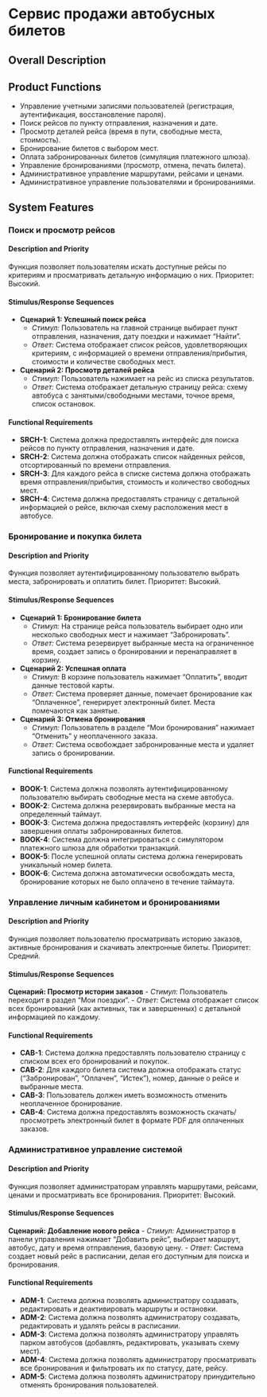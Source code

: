# Сервис продажи автобусных билетов

## Overall Description


## Product Functions

-   Управление учетными записями пользователей (регистрация, аутентификация, восстановление пароля).
-   Поиск рейсов по пункту отправления, назначения и дате.
-   Просмотр деталей рейса (время в пути, свободные места, стоимость).
-   Бронирование билетов с выбором мест.
-   Оплата забронированных билетов (симуляция платежного шлюза).
-   Управление бронированиями (просмотр, отмена, печать билета).
-   Административное управление маршрутами, рейсами и ценами.
-   Административное управление пользователями и бронированиями.

## System Features

### Поиск и просмотр рейсов

#### Description and Priority

Функция позволяет пользователям искать доступные рейсы по критериям и просматривать детальную информацию о них. Приоритет: Высокий.

#### Stimulus/Response Sequences

-   **Сценарий 1: Успешный поиск рейса**
    *   *Стимул:* Пользователь на главной странице выбирает пункт отправления, назначения, дату поездки и нажимает "Найти".
    *   *Ответ:* Система отображает список рейсов, удовлетворяющих критериям, с информацией о времени отправления/прибытия, стоимости и количестве свободных мест.
-   **Сценарий 2: Просмотр деталей рейса**
    *   *Стимул:* Пользователь нажимает на рейс из списка результатов.
    *   *Ответ:* Система отображает детальную страницу рейса: схему автобуса с занятыми/свободными местами, точное время, список остановок.

#### Functional Requirements

-   **SRCH-1**: Система должна предоставлять интерфейс для поиска рейсов по пункту отправления, назначения и дате.
-   **SRCH-2**: Система должна отображать список найденных рейсов, отсортированный по времени отправления.
-   **SRCH-3**: Для каждого рейса в списке система должна отображать время отправления/прибытия, стоимость и количество свободных мест.
-   **SRCH-4**: Система должна предоставлять страницу с детальной информацией о рейсе, включая схему расположения мест в автобусе.

### Бронирование и покупка билета

#### Description and Priority

Функция позволяет аутентифицированному пользователю выбрать места, забронировать и оплатить билет. Приоритет: Высокий.

#### Stimulus/Response Sequences

-   **Сценарий 1: Бронирование билета**
    *   *Стимул:* На странице рейса пользователь выбирает одно или несколько свободных мест и нажимает "Забронировать".
    *   *Ответ:* Система резервирует выбранные места на ограниченное время, создает запись о бронировании и перенаправляет в корзину.
-   **Сценарий 2: Успешная оплата**
    *   *Стимул:* В корзине пользователь нажимает "Оплатить", вводит данные тестовой карты.
    *   *Ответ:* Система проверяет данные, помечает бронирование как "Оплаченное", генерирует электронный билет. Места помечаются как занятые.
-   **Сценарий 3: Отмена бронирования**
    *   *Стимул:* Пользователь в разделе "Мои бронирования" нажимает "Отменить" у неоплаченного заказа.
    *   *Ответ:* Система освобождает забронированные места и удаляет запись о бронировании.

#### Functional Requirements

-   **BOOK-1**: Система должна позволять аутентифицированному пользователю выбирать свободные места на схеме автобуса.
-   **BOOK-2**: Система должна резервировать выбранные места на определенный таймаут.
-   **BOOK-3**: Система должна предоставлять интерфейс (корзину) для завершения оплаты забронированных билетов.
-   **BOOK-4**: Система должна интегрироваться с симулятором платежного шлюза для обработки транзакций.
-   **BOOK-5**: После успешной оплаты система должна генерировать уникальный номер билета.
-   **BOOK-6**: Система должна автоматически освобождать места, бронирование которых не было оплачено в течение таймаута.

### Управление личным кабинетом и бронированиями

#### Description and Priority

Функция позволяет пользователю просматривать историю заказов, активные бронирования и скачивать электронные билеты. Приоритет: Средний.

#### Stimulus/Response Sequences

**Сценарий: Просмотр истории заказов**
-   *Стимул:* Пользователь переходит в раздел "Мои поездки".
-   *Ответ:* Система отображает список всех бронирований (как активных, так и завершенных) с детальной информацией по каждому.

#### Functional Requirements

-   **CAB-1**: Система должна предоставлять пользователю страницу с списком всех его бронирований и покупок.
-   **CAB-2**: Для каждого билета система должна отображать статус ("Забронирован", "Оплачен", "Истек"), номер, данные о рейсе и выбранные места.
-   **CAB-3**: Пользователь должен иметь возможность отменить неоплаченное бронирование.
-   **CAB-4**: Система должна предоставлять возможность скачать/просмотреть электронный билет в формате PDF для оплаченных заказов.

### Административное управление системой

#### Description and Priority

Функция позволяет администраторам управлять маршрутами, рейсами, ценами и просматривать все бронирования. Приоритет: Высокий.

#### Stimulus/Response Sequences

**Сценарий: Добавление нового рейса**
-   *Стимул:* Администратор в панели управления нажимает "Добавить рейс", выбирает маршрут, автобус, дату и время отправления, базовую цену.
-   *Ответ:* Система создает новый рейс в расписании, делая его доступным для поиска и бронирования.

#### Functional Requirements

-   **ADM-1**: Система должна позволять администратору создавать, редактировать и деактивировать маршруты и остановки.
-   **ADM-2**: Система должна позволять администратору создавать, редактировать и удалять рейсы в расписании.
-   **ADM-3**: Система должна позволять администратору управлять парком автобусов (добавлять, редактировать, указывать схему мест).
-   **ADM-4**: Система должна позволять администратору просматривать все бронирования и фильтровать их по статусу, дате, рейсу.
-   **ADM-5**: Система должна позволять администратору принудительно отменять бронирования пользователей.
